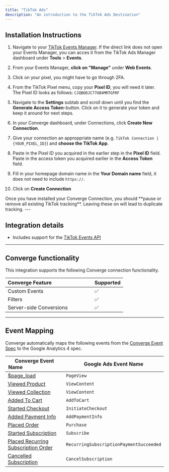 ```yaml
---
title: "TikTok Ads"
description: "An introduction to the TikTok Ads Destination"
---
```


## Installation Instructions

<AccordionGroup >
<Accordion icon="list" title="Installation Instructions">

1. Navigate to your [TikTok Events Manager](https://ads.tiktok.com/i18n/events_manager/). If the direct link does not open your Events Manager, you can acces it from the TikTok Ads Manager dashboard under **Tools** > **Events**.

2. From your Events Manager, **click on "Manage"** under **Web Events**.

3. Click on your pixel, you might have to go through 2FA.

4. From the TikTok Pixel menu, copy your **Pixel ID**, you will need it later. The Pixel ID looks as follows: `CJQBODJC77UB4MRTGFRF`

5. Navigate to the **Settings** subtab and scroll down until you find the **Generate Access Token**-button. Click on it to generate your token and keep it around for next steps.

6. In your Converge dashboard, under Connections, click **Create New Connection**.

7. Give your connection an approppriate name (e.g. `TikTok Connection | {YOUR_PIXEL_ID}`) and **choose the TikTok App**.

8. Paste in the Pixel ID you acquired in the earlier step in the **Pixel ID** field. Paste in the access token you acquired earlier in the **Access Token** field.

9. Fill in your homepage domain name in the **Your Domain name** field, it does not need to include `https://`.

10. Click on **Create Connection**
</Accordion>
<Warning> Once you have installed your Converge Connection, you should **pause or remove all existing TikTok tracking**. Leaving these on will lead to duplicate tracking.  </Warning>
</AccordionGroup>  
---

## Integration details
- Includes support for the [TikTok Events API](https://ads.tiktok.com/help/article/events-api?redirected=1)

---

## Converge functionality

This integration supports the following Converge connection functionality.

| Converge Feature   &nbsp; &nbsp; &nbsp;  &nbsp; &nbsp; &nbsp;  &nbsp;  &nbsp; &nbsp; &nbsp;  &nbsp; &nbsp; &nbsp;  &nbsp;                            | Supported                                       |  
| -------------------------------------------- | -------------------------------------------------------- |  
| Custom Events          | ✅                       | 
| Filters         | ✅         |  
| Server-side Conversions | ✅  |


--- 

## Event Mapping

Converge automatically maps the following events from the [Converge Event Spec](../sources/converge-spec) to the Google Analytics 4 spec.

| Converge Event Name   &nbsp; &nbsp; &nbsp;  &nbsp; &nbsp; &nbsp;  &nbsp;  &nbsp; &nbsp; &nbsp;  &nbsp; &nbsp; &nbsp;  &nbsp;                            | Google Ads Event Name                                      |  
| -------------------------------------------- | -------------------------------------------------------- |  
| [$page_load](../converge-spec#page-load)          | `PageView`                        | 
| [Viewed Product](../converge-spec#viewed-product)          | `ViewContent`                        | 
| [Viewed Collection](../converge-spec#viewed-collection)        | `ViewContent`         |  
| [Added To Cart](../converge-spec#added-to-cart)            | `AddToCart`                   |
| [Started Checkout](../converge-spec#started-checkout)         | `InitiateCheckout`          | 
| [Added Payment Info](../converge-spec#added-payment-info)       | `AddPaymentInfo` | 
| [Placed Order](../converge-spec#placed-order)             | `Purchase`                         | 
| [Started Subscription](../converge-spec#started-subscription)             | `Subscribe`                         | 
| [Placed Recurring Subscription Order](../converge-spec#placed-recurring-subscription-order)             | `RecurringSubscriptionPaymentSucceeded`                         | 
| [Cancelled Subscription](../converge-spec#cancelled-subscription)             | `CancelSubscription`                         | 

&nbsp;
